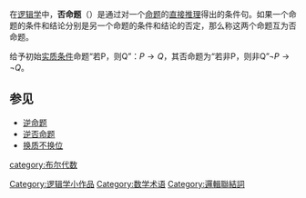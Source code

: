 {{关于|数学逻辑的命题逻辑|[[传统逻辑|传统逻辑]]的 "inversion"|换质不换位}}

在[[逻辑|逻辑学]]中，'''否命题'''（{{lang-en|inverse}}）是通过对一个[[命题|命题]]的[[直接推理|直接推理]]得出的条件句。如果一个命题的条件和结论分别是另一个命题的条件和结论的否定，那么称这两个命题互为否命题。

给予初始[[实质条件|实质条件]]命题“若P，则Q”：<math>P \to Q</math>，其否命题为“若非P，则非Q”<math>\neg P \to \neg Q</math>。

<!--
==参考==
{{reflist}}
-->

==参见==
* [[逆命题|逆命题]]
* [[逆否命题|逆否命题]]
* [[换质不换位|换质不换位]]

{{logic-stub}}
[[Category:逻辑学小作品|Category:逻辑学小作品]]
[[Category:数学术语|Category:数学术语]]
[[category:布尔代数|category:布尔代数]]
[[Category:邏輯聯結詞|Category:邏輯聯結詞]]